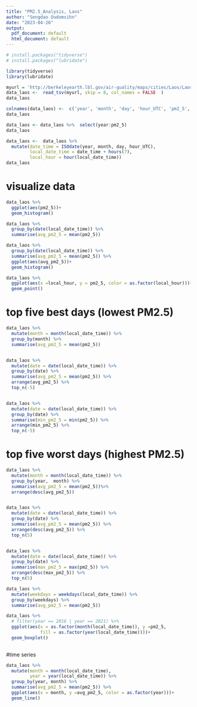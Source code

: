 ```yaml
---
title: "PM2.5_Analysis, Laos"
author: "Sengdao Oudomsihn"
date: "2023-04-26"
output:
  pdf_document: default
  html_document: default
---
```


```r
# install.packages("tidyverse")
# install.packages("lubridate")
```

```r
library(tidyverse)
library(lubridate)
```

```r
myurl = 'http://berkeleyearth.lbl.gov/air-quality/maps/cities/Laos/Laos.txt'
data_laos <-  read_tsv(myurl, skip = 8, col_names = FALSE  )
data_laos
```

```r
colnames(data_laos) <-  c('year', 'month', 'day', 'hour_UTC', 'pm2_5', 'X6', 'X7' )
data_laos
```

```r
data_laos <- data_laos %>%  select(year:pm2_5)
data_laos
```

```r
data_laos <-  data_laos %>% 
  mutate(date_time = ISOdate(year, month, day, hour_UTC),
         local_date_time = date_time + hours(7),
         local_hour = hour(local_date_time))
data_laos
```
# visualize data
```r
data_laos %>% 
  ggplot(aes(pm2_5))+
  geom_histogram()
```

```r
data_laos %>% 
  group_by(date(local_date_time)) %>% 
  summarise(avg_pm2_5 = mean(pm2_5))
```


```r
data_laos %>% 
  group_by(date(local_date_time)) %>% 
  summarise(avg_pm2_5 = mean(pm2_5)) %>% 
  ggplot(aes(avg_pm2_5))+
  geom_histogram()
```


```r
data_laos %>% 
  ggplot(aes(x =local_hour, y = pm2_5, color = as.factor(local_hour)))+
  geom_point()
```

# top five best days (lowest PM2.5)
```r
data_laos %>% 
  mutate(month = month(local_date_time)) %>% 
  group_by(month) %>% 
  summarise(avg_pm2_5 = mean(pm2_5))


data_laos %>% 
  mutate(date = date(local_date_time)) %>% 
  group_by(date) %>% 
  summarise(avg_pm2_5 = mean(pm2_5)) %>% 
  arrange(avg_pm2_5) %>% 
  top_n(-5) 


data_laos %>% 
  mutate(date = date(local_date_time)) %>% 
  group_by(date) %>% 
  summarise(min_pm2_5 = min(pm2_5)) %>% 
  arrange(min_pm2_5) %>% 
  top_n(-5) 
```

# top five worst days (highest PM2.5)
```r
data_laos %>% 
  mutate(month = month(local_date_time)) %>% 
  group_by(year,  month) %>% 
  summarise(avg_pm2_5 = mean(pm2_5))%>% 
  arrange(desc(avg_pm2_5)) 


data_laos %>% 
  mutate(date = date(local_date_time)) %>% 
  group_by(date) %>% 
  summarise(avg_pm2_5 = mean(pm2_5)) %>% 
  arrange(desc(avg_pm2_5)) %>% 
  top_n(5) 


data_laos %>% 
  mutate(date = date(local_date_time)) %>% 
  group_by(date) %>% 
  summarise(max_pm2_5 = max(pm2_5)) %>% 
  arrange(desc(max_pm2_5)) %>% 
  top_n(5) 
```

```r
data_laos %>% 
  mutate(weekdays = weekdays(local_date_time)) %>% 
  group_by(weekdays) %>% 
  summarise(avg_pm2_5 = mean(pm2_5))
```

```r
data_laos %>% 
  # filter(year == 2016 | year == 2021) %>% 
  ggplot(aes(x = as.factor(month(local_date_time)), y =pm2_5, 
             fill = as.factor(year(local_date_time))))+
  geom_boxplot()
  
```

#time series

```r
data_laos %>% 
  mutate(month = month(local_date_time),
         year = year(local_date_time)) %>% 
  group_by(year, month) %>% 
  summarise(avg_pm2_5 = mean(pm2_5)) %>% 
  ggplot(aes(x = month, y =avg_pm2_5, color = as.factor(year)))+
  geom_line()
```


















